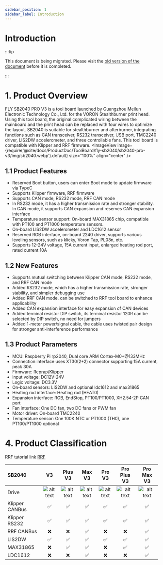 ```yaml
---
sidebar_position: 1
sidebar_label: Introduction
---
```


# Introduction

:::tip

This document is being migrated. Please visit the [old version of the document](https://mellow.klipper.cn/#/) before it is completed.

:::

# 1. Product Overview

FLY SB2040 PRO V3 is a tool board launched by Guangzhou Meilun Electronic Technology Co., Ltd. for the VORON Stealthburner print head. Using this tool board, the original complicated wiring between the mainboard and the print head can be replaced with four wires to optimize the layout. SB2040 is suitable for stealthburner and afterburner, integrating functions such as CAN transceiver, RS232 transceiver, USB port, TMC2240 driver, LIS2DW accelerometer, and three controllable fans. This tool board is compatible with Klipper and RRF firmware.
<ImageView image={require('@site/docs/ProductDoc/ToolBoard/fly-sb2040/sb2040-pro-v3/img/sb2040.webp').default} size="100%" align="center" />

## 1.1 Product Features

- Reserved Boot button, users can enter Boot mode to update firmware via TypeC
- Supports Klipper firmware, RRF firmware
- Supports CAN mode, RS232 mode, RRF CAN mode
- In RS232 mode, it has a higher transmission rate and stronger stability. In CAN mode, it supports CAN expansion and reserves CAN expansion interface
- Temperature sensor support: On-board MAX31865 chip, compatible with PT100 and PT1000 temperature sensors.
- On-board LIS2DW accelerometer and LDC1612 sensor
- Reserved RGB interface, on-board 2240 driver, supports various leveling sensors, such as klicky, Voron Tap, PL08n, etc.
- Supports 12-24V voltage, 15A current input, enlarged heating rod port, rated current 10A

## 1.2 New Features

- Supports mutual switching between Klipper CAN mode, RS232 mode, and RRF CAN mode
- Added RS232 mode, which has a higher transmission rate, stronger stability, and simpler debugging use
- Added RRF CAN mode, can be switched to RRF tool board to enhance applicability
- Added CAN expansion interface for easy expansion of CAN devices
- Added terminal resistor DIP switch, its terminal resistor 120R can be selected by DIP switch, no need for jumpers
- Added 1-meter power/signal cable, the cable uses twisted pair design for stronger anti-interference performance

## 1.3 Product Parameters

- MCU: Raspberry Pi rp2040, Dual core ARM Cortex-M0+@133MHz
- Connection interface uses XT30(2+2) connector supporting 15A current, peak 30A
- Firmware: Reprap/Klipper
- Input voltage: DC12V-24V
- Logic voltage: DC3.3V
- On-board sensors: LIS2DW and optional ldc1612 and max31865
- Heating rod interface: Heating rod (HEAT0)
- Expansion interface: RGB, EndStop, PT100/PT1000, XH2.54-2P CAN port
- Fan interface: One DC fan, two DC fans or PWM fan
- Motor driver: On-board TMC2240
- Temperature sensor: One 100K NTC or PT1000 (TH0), one PT100/PT1000 optional

# 4. Product Classification

RRF tutorial link [RRF](https://teamgloomy.github.io/fly_sb2040_pro_max_v3_general.html)

| SB2040         |          V3          |       Plus V3        |        Max V3        |        Pro V3        |     Pro Plus V3      |      Pro Max V3      |
| :------------- | :------------------: | :------------------: | :------------------: | :------------------: | :------------------: | :------------------: |
| Drive          | ![alt text][TMC2209] | ![alt text][TMC2209] | ![alt text][TMC2209] | ![alt text][TMC2240] | ![alt text][TMC2240] | ![alt text][TMC2240] |
| Klipper CANBus |  :white_check_mark:  |  :white_check_mark:  |  :white_check_mark:  |  :white_check_mark:  |  :white_check_mark:  |  :white_check_mark:  |
| Klipper RS232  |  :white_check_mark:  |  :white_check_mark:  |  :white_check_mark:  |  :white_check_mark:  |  :white_check_mark:  |  :white_check_mark:  |
| RRF CANBus     |         :x:          |         :x:          |  :white_check_mark:  |         :x:          |         :x:          |  :white_check_mark:  |
| LIS2DW         |  :white_check_mark:  |  :white_check_mark:  |  :white_check_mark:  |  :white_check_mark:  |  :white_check_mark:  |  :white_check_mark:  |
| MAX31865       |         :x:          |  :white_check_mark:  |  :white_check_mark:  |         :x:          |  :white_check_mark:  |  :white_check_mark:  |
| LDC1612        |         :x:          |         :x:          |  :white_check_mark:  |         :x:          |         :x:          |  :white_check_mark:  |

[TMC2209]: https://img.shields.io/badge/-TMC2209-green "TMC2209"
[TMC2240]: https://img.shields.io/badge/-TMC2240-blue "TMC2240"
